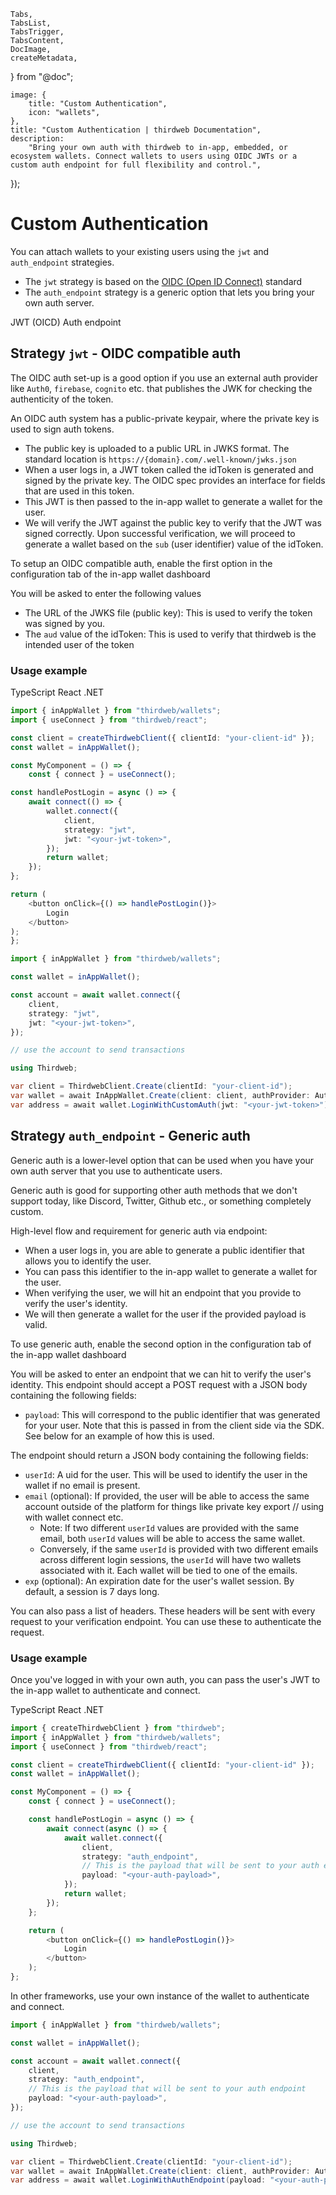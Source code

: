	Tabs,
	TabsList,
	TabsTrigger,
	TabsContent,
	DocImage,
	createMetadata,
} from "@doc";

	image: {
		title: "Custom Authentication",
		icon: "wallets",
	},
	title: "Custom Authentication | thirdweb Documentation",
	description:
		"Bring your own auth with thirdweb to in-app, embedded, or ecosystem wallets. Connect wallets to users using OIDC JWTs or a custom auth endpoint for full flexibility and control.",
});

# Custom Authentication

You can attach wallets to your existing users using the `jwt` and `auth_endpoint` strategies.

- The `jwt` strategy is based on the [OIDC (Open ID Connect)](https://openid.net/developers/how-connect-works/) standard
- The `auth_endpoint` strategy is a generic option that lets you bring your own auth server.

<Tabs defaultValue="jwt">
	<TabsList>
		<TabsTrigger value="jwt">JWT (OICD)</TabsTrigger>
		<TabsTrigger value="auth_endpoint">Auth endpoint</TabsTrigger>
	</TabsList>

<TabsContent value="jwt">

## Strategy `jwt` - OIDC compatible auth

The OIDC auth set-up is a good option if you use an external auth provider like `Auth0`, `firebase`, `cognito` etc. that publishes the JWK for checking the authenticity of the token.

An OIDC auth system has a public-private keypair, where the private key is used to sign auth tokens.

- The public key is uploaded to a public URL in JWKS format. The standard location is `https://{domain}.com/.well-known/jwks.json`
- When a user logs in, a JWT token called the idToken is generated and signed by the private key. The OIDC spec provides an interface for fields that are used in this token.
- This JWT is then passed to the in-app wallet to generate a wallet for the user.
- We will verify the JWT against the public key to verify that the JWT was signed correctly. Upon successful verification, we will proceed to generate a wallet based on the `sub` (user identifier) value of the idToken.

To setup an OIDC compatible auth, enable the first option in the configuration tab of the in-app wallet dashboard

<DocImage src={EWCustomAuthdb} />

You will be asked to enter the following values

- The URL of the JWKS file (public key): This is used to verify the token was signed by you.
- The `aud` value of the idToken: This is used to verify that thirdweb is the intended user of the token

### Usage example

<Tabs defaultValue="typescript">
<TabsList>
	<TabsTrigger value="typescript">TypeScript</TabsTrigger>
	<TabsTrigger value="react">React</TabsTrigger>
	<TabsTrigger value="dotnet">.NET</TabsTrigger>
</TabsList>

<TabsContent value="react">

```typescript
import { inAppWallet } from "thirdweb/wallets";
import { useConnect } from "thirdweb/react";

const client = createThirdwebClient({ clientId: "your-client-id" });
const wallet = inAppWallet();

const MyComponent = () => {
	const { connect } = useConnect();

const handlePostLogin = async () => {
	await connect(() => {
		wallet.connect({
			client,
			strategy: "jwt",
			jwt: "<your-jwt-token>",
		});
		return wallet;
	});
};

return (
	<button onClick={() => handlePostLogin()}>
		Login
	</button>
);
};
```

</TabsContent>

<TabsContent value="typescript">

```typescript
import { inAppWallet } from "thirdweb/wallets";

const wallet = inAppWallet();

const account = await wallet.connect({
	client,
	strategy: "jwt",
	jwt: "<your-jwt-token>",
});

// use the account to send transactions
```

</TabsContent>

<TabsContent value="dotnet">

```csharp
using Thirdweb;

var client = ThirdwebClient.Create(clientId: "your-client-id");
var wallet = await InAppWallet.Create(client: client, authProvider: AuthProvider.JWT);
var address = await wallet.LoginWithCustomAuth(jwt: "<your-jwt-token>");
```

</TabsContent>

</Tabs>

</TabsContent>

<TabsContent value="auth_endpoint">

## Strategy `auth_endpoint` - Generic auth

Generic auth is a lower-level option that can be used when you have your own auth server that you use to authenticate users.

Generic auth is good for supporting other auth methods that we don't support today, like Discord, Twitter, Github etc., or something completely custom.

High-level flow and requirement for generic auth via endpoint:

- When a user logs in, you are able to generate a public identifier that allows you to identify the user.
- You can pass this identifier to the in-app wallet to generate a wallet for the user.
- When verifying the user, we will hit an endpoint that you provide to verify the user's identity.
- We will then generate a wallet for the user if the provided payload is valid.

<DocImage src={EWCustomAuth} />

To use generic auth, enable the second option in the configuration tab of the in-app wallet dashboard

<DocImage src={EWCustomAuthdb2} />

You will be asked to enter an endpoint that we can hit to verify the user's identity. This endpoint should accept a POST request with a JSON body containing the following fields:

- `payload`: This will correspond to the public identifier that was generated for your user. Note that this is passed in from the client side via the SDK. See below for an example of how this is used.

The endpoint should return a JSON body containing the following fields:

- `userId`: A uid for the user. This will be used to identify the user in the wallet if no email is present.
- `email` (optional): If provided, the user will be able to access the same account outside of the platform for things like private key export // using with wallet connect etc.
  - Note: If two different `userId` values are provided with the same email, both `userId` values will be able to access the same wallet.
  - Conversely, if the same `userId` is provided with two different emails across different login sessions, the `userId` will have two wallets associated with it. Each wallet will be tied to one of the emails.
- `exp` (optional): An expiration date for the user's wallet session. By default, a session is 7 days long.

You can also pass a list of headers. These headers will be sent with every request to your verification endpoint. You can use these to authenticate the request.

### Usage example

Once you've logged in with your own auth, you can pass the user's JWT to the in-app wallet to authenticate and connect.

<Tabs defaultValue="typescript">
<TabsList>
	<TabsTrigger value="typescript">TypeScript</TabsTrigger>
	<TabsTrigger value="react">React</TabsTrigger>
	<TabsTrigger value="dotnet">.NET</TabsTrigger>
</TabsList>

<TabsContent value="react">

```typescript
import { createThirdwebClient } from "thirdweb";
import { inAppWallet } from "thirdweb/wallets";
import { useConnect } from "thirdweb/react";

const client = createThirdwebClient({ clientId: "your-client-id" });
const wallet = inAppWallet();

const MyComponent = () => {
	const { connect } = useConnect();

	const handlePostLogin = async () => {
		await connect(async () => {
			await wallet.connect({
				client,
				strategy: "auth_endpoint",
				// This is the payload that will be sent to your auth endpoint
				payload: "<your-auth-payload>",
			});
			return wallet;
		});
	};

	return (
		<button onClick={() => handlePostLogin()}>
			Login
		</button>
	);
};
```

</TabsContent>

<TabsContent value="typescript">

In other frameworks, use your own instance of the wallet to authenticate and connect.

```typescript
import { inAppWallet } from "thirdweb/wallets";

const wallet = inAppWallet();

const account = await wallet.connect({
	client,
	strategy: "auth_endpoint",
	// This is the payload that will be sent to your auth endpoint
	payload: "<your-auth-payload>",
});

// use the account to send transactions
```

</TabsContent>

<TabsContent value="dotnet">

```csharp
using Thirdweb;

var client = ThirdwebClient.Create(clientId: "your-client-id");
var wallet = await InAppWallet.Create(client: client, authProvider: AuthProvider.AuthEndpoint);
var address = await wallet.LoginWithAuthEndpoint(payload: "<your-auth-payload>");
```

</TabsContent>

</Tabs>

</TabsContent>

</Tabs>
